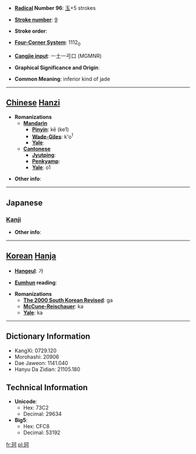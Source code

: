 * '''[[Wiktionary:Chinese radical index| Radical]] Number 96''': [[Wiktionary:Chinese radical index 玉|玉]]+5 strokes

* '''[[Wiktionary:Chinese total strokes index|Stroke number]]''': [[Wiktionary:Chinese total strokes index 9|9]]

* '''Stroke order''': 

* '''[[Wiktionary:Chinese four corner index|Four-Corner System]]''': 1112<sub>0</sub>

* '''[[Wiktionary:Chinese Cangjie index|Cangjie input]]''': 一土一弓口 (MGMNR)

* '''Graphical Significance and Origin''': 

* '''Common Meaning''': inferior kind of jade

----

== [[Chinese]] [[Hanzi]] ==

* '''Romanizations'''
** '''[[Mandarin]]'''
*** '''[[Pinyin]]''': kē (ke1)
*** '''[[Wade-Giles]]''': k'o<sup>1</sup>
*** '''[[Yale]]''': 
** '''[[Cantonese]]'''
*** '''[[Jyutping]]''':
*** '''[[Penkyamp]]''': 
*** '''[[Yale]]''': o1

* '''Other info''': 

----

==Japanese==
===[[Kanji]]===
{{kanji|on readings=[[か]] (ka)
|kun readings=[[くつわがい]] (kutsuwagai), [[くつわ]] (kutsuwa)
}}

* '''Other info''':  

----

== [[Korean]] [[Hanja]] ==

* '''[[Hangeul]]''': 가

* '''[[Eumhun]] reading''': 

* '''Romanizations'''
** '''[[The 2000 South Korean Revised Romanization|The 2000 South Korean Revised]]''': ga
** '''[[McCune-Reischauer]]''': ka
** '''[[Yale]]''': ka

----

== Dictionary Information ==

* KangXi: 0729.120
* Morohashi: 20906
* Dae Jaweon: 1141.040
* Hanyu Da Zidian: 21105.180

== Technical Information ==

* '''Unicode''':
** Hex: 73C2
** Decimal: 29634
* '''Big5''':
** Hex: CFC8
** Decimal: 53192

[[fr:珂]]
[[pl:珂]]